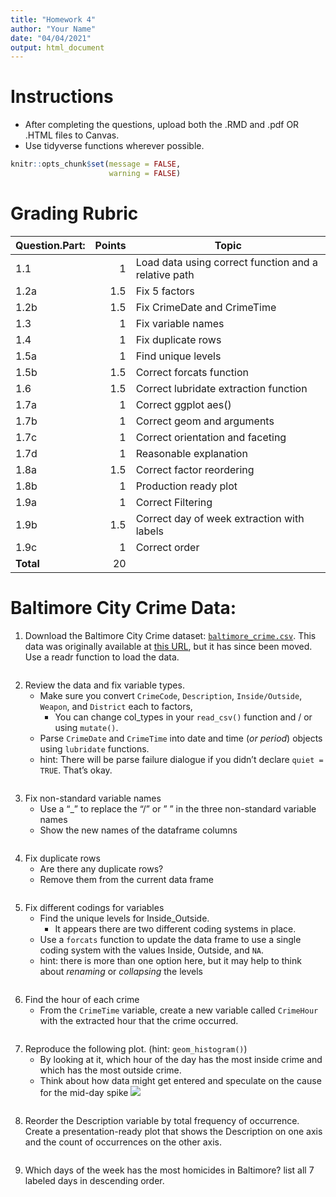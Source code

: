 ```yaml
---
title: "Homework 4"
author: "Your Name"
date: "04/04/2021"
output: html_document
---
```

# Instructions 
- After completing the questions, upload both the .RMD and .pdf OR .HTML files to Canvas.
- Use tidyverse functions wherever possible. 

```r
knitr::opts_chunk$set(message = FALSE,
                      warning = FALSE)
```

# Grading Rubric
|Question.Part:|Points|Topic|
|---|--:|-------------|
|1.1|1|Load data using correct function and a relative path|
|1.2a|1.5|Fix 5 factors|
|1.2b|1.5|Fix CrimeDate and CrimeTime|
|1.3|1|Fix variable names|
|1.4|1|Fix duplicate rows|
|1.5a|1|Find unique levels|
|1.5b|1.5|Correct forcats function|
|1.6|1.5|Correct lubridate extraction function|
|1.7a|1|Correct ggplot aes()|
|1.7b|1|Correct  geom and arguments|
|1.7c|1|Correct orientation and faceting|
|1.7d|1|Reasonable explanation|
|1.8a|1.5|Correct factor reordering|
|1.8b|1|Production ready plot|
|1.9a|1|Correct Filtering|
|1.9b|1.5|Correct day of week extraction with labels|
|1.9c|1|Correct order|
|**Total**|20| |

# Baltimore City Crime Data:
1. Download the Baltimore City Crime dataset: [<i class="fas fa-file-csv"></i> `baltimore_crime.csv`](/data/baltimore_crime.csv). This data was originally available at [this URL](https://data.baltimorecity.gov/Public-Safety/BPD-Part-1-Victim-Based-Crime-Data/wsfq-mvij), but it has since been moved. Use a readr function to load the data.

```r

```

2. Review the data and fix variable types. 
    - Make sure you convert `CrimeCode`, `Description`, `Inside/Outside`, `Weapon`, and  `District` each to factors, 
        - You can change col_types in your `read_csv()` function and / or using `mutate()`.
    - Parse `CrimeDate` and `CrimeTime` into date and time (_or period_) objects using `lubridate` functions.
    - hint: There will be parse failure dialogue if you didn't declare `quiet = TRUE`. That's okay. 

```r

```

3. Fix non-standard variable names
    - Use a "_" to replace the "/" or " " in the three non-standard variable names
    - Show the new names of the dataframe columns

```r

```

4. Fix duplicate rows
    - Are there any duplicate rows? 
    - Remove them from the current data frame
    
```r

```

5. Fix different codings for variables
    - Find the unique levels for Inside_Outside.
        - It appears there are two different coding systems in place. 
    - Use a `forcats` function to update the data frame to use a single coding system with the values Inside, Outside, and `NA`.
    - hint: there is more than one option here, but it may help to think about _renaming_ or _collapsing_ the levels

```r

```

6. Find the hour of each crime
    - From the `CrimeTime` variable, create a new variable called `CrimeHour` with the extracted hour that the crime occurred. 
    
```r

```


7. Reproduce the following plot. (hint: `geom_histogram()`)
    - By looking at it, which hour of the day has the most inside crime and which has the most outside crime.
    - Think about how data might get entered and speculate on the cause for the mid-day spike
![](https://american-stat-412612.netlify.app/assignment/04-hw_files/figure-html/q7-1.png)
```r

```    

8. Reorder the Description variable by total frequency of occurrence. Create a presentation-ready plot that shows the Description on one axis and the count of occurrences on the other axis. 

```r

```

9. Which days of the week has the most homicides in Baltimore? list all 7 labeled days in descending order. 
```r

```